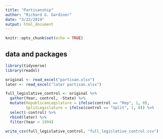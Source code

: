 ```yaml
---
title: "Partisanship"
author: "Richard G. Gardiner"
date: "3/22/2019"
output: html_document
---
```


```r
knitr::opts_chunk$set(echo = TRUE)
```

## data and packages

```r
library(tidyverse)
library(readxl)
```

```r
original <- read_excel("partisan.xlsx")
later <- read_excel("later partisan.xlsx")
```

```r
full_legislative_control <- original %>%
  gather(Year, control, -State) %>%
  mutate(RepublicanLegslature = ifelse(control == "Rep", 1, 0),
         SplitLegislature = ifelse(control == "Split", 1, 0)) %>%
  select(-control) %>%
  rbind(later) %>%
  filter(Year > 1994)

write_csv(full_legislative_control, "full_legislative_control.csv")
```







